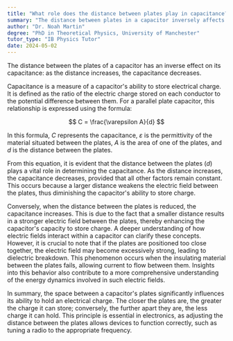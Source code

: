 ```yaml
---
title: "What role does the distance between plates play in capacitance?"
summary: "The distance between plates in a capacitor inversely affects its capacitance; as the distance increases, the capacitance decreases."
author: "Dr. Noah Martin"
degree: "PhD in Theoretical Physics, University of Manchester"
tutor_type: "IB Physics Tutor"
date: 2024-05-02
---
```


The distance between the plates of a capacitor has an inverse effect on its capacitance: as the distance increases, the capacitance decreases.

Capacitance is a measure of a capacitor's ability to store electrical charge. It is defined as the ratio of the electric charge stored on each conductor to the potential difference between them. For a parallel plate capacitor, this relationship is expressed using the formula:

$$
C = \frac{\varepsilon A}{d}
$$

In this formula, $C$ represents the capacitance, $\varepsilon$ is the permittivity of the material situated between the plates, $A$ is the area of one of the plates, and $d$ is the distance between the plates.

From this equation, it is evident that the distance between the plates ($d$) plays a vital role in determining the capacitance. As the distance increases, the capacitance decreases, provided that all other factors remain constant. This occurs because a larger distance weakens the electric field between the plates, thus diminishing the capacitor's ability to store charge.

Conversely, when the distance between the plates is reduced, the capacitance increases. This is due to the fact that a smaller distance results in a stronger electric field between the plates, thereby enhancing the capacitor's capacity to store charge. A deeper understanding of how electric fields interact within a capacitor can clarify these concepts. However, it is crucial to note that if the plates are positioned too close together, the electric field may become excessively strong, leading to dielectric breakdown. This phenomenon occurs when the insulating material between the plates fails, allowing current to flow between them. Insights into this behavior also contribute to a more comprehensive understanding of the energy dynamics involved in such electric fields.

In summary, the space between a capacitor's plates significantly influences its ability to hold an electrical charge. The closer the plates are, the greater the charge it can store; conversely, the further apart they are, the less charge it can hold. This principle is essential in electronics, as adjusting the distance between the plates allows devices to function correctly, such as tuning a radio to the appropriate frequency.
    